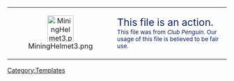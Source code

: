 <center>
{| width="50%" align="center" style="background: #EFF5FB; border: #0B2161 3px solid; {{roundy|20px}}"
|- align="center"
| width="40px" height="20px" align="center" style="background: clear; border: clear 3px solid; {{roundy|150px}}" | [[File:MiningHelmet3.png|60px|link=]]
|<big><big><span style="color: #0B2161;">This file is an action.</span></big></big><br><small><span style="color: #0B2161;">This file was from ''Club Penguin''. Our usage of this file is believed to be fair use.</span></small>
|}</center>
<includeonly>[[Category:Penguin Actions|{{PAGENAME}}]]</includeonly>
<noinclude>[[Category:Templates]]</noinclude>

